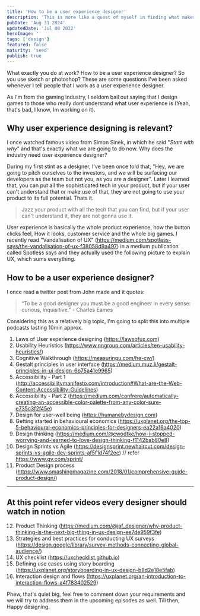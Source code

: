 ```yaml
---
title: 'How to be a user experience designer'
description: 'This is more like a quest of myself in finding what makes a good user experience designer.'
pubDate: 'Aug 31 2024'
updatedDate: 'Jul 08 2022'
heroImage: ''
tags: ['design']
featured: false
maturity: 'seed'
publish: true
---
```


What exactly you do at work? How to be a user experience designer? So you use sketch or photoshop? These are some questions I've been asked whenever I tell people that I work as a user experience designer.

As I'm from the gaming industry, I seldom bail out saying that I design games to those who really dont understand what user experience is (Yeah, that's bad, I know, Im working on it).

## Why user experience designing is relevant?

I once watched famous video from Simon Sinek, in which he said "*Start with why*" and that's exactly what we are going to do now. Why does the industry need user experience designer?

During my first stint as a designer, I've been once told that, "Hey, we are going to pitch ourselves to the investors, and we will be surfacing our developers as the team but not you, as you are a designer". Later I learned that, you can put all the sophisticated tech in your product, but if your user can't understand that or make use of that, they are not going to use your product to its full potential. Thats it.

> Jazz your product with all the tech that you can find, but if your user can't understand it, they are not gonna use it.

User experience is basically the whole product experience, how the button clicks feel, How it looks, customer service and the whole big games. I recently read "Vandalisation of UX" (https://medium.com/spotless-says/the-vandalisation-of-ux-f38058d9a497)  in a medium publication called Spotless says and  they actually used the following picture to explain UX, which sums everything.

##  How to be a user experience designer?

I once read a twitter post from John made and it quotes:

> “To be a good designer you must be a good engineer in every sense: curious, inquisitive.” - Charles Eames

Considering this as a relatively big topic, I'm going to split this into multiple podcasts lasting 10min approx.

1. Laws of User experience designing (https://lawsofux.com)
2. Usability Heuristics (https://www.nngroup.com/articles/ten-usability-heuristics/)
3. Cognitive Walkthrough (https://measuringu.com/he-cw/)
4. Gestalt principles in user interface (https://medium.muz.li/gestalt-principles-in-ui-design-6b75a41e9965)
5. Accessibility - Part 1 (http://accessibilitymanifesto.com/introduction#What-are-the-Web-Content-Accessibility-Guidelines)
6. Accessibility - Part 2 (https://medium.com/confrere/automatically-creating-an-accessible-color-palette-from-any-color-sure-e735c3f2f45e)
7. Design for user-well being (https://humanebydesign.com)
8. Getting started in behavioural economics (https://uxplanet.org/the-top-5-behavioural-economics-principles-for-designers-ea22a16a4020)
9. Design thinking (https://medium.com/@cwodtke/how-i-stopped-worrying-and-learned-to-love-design-thinking-f1142bab60e8)
10. Design Sprints vs Agile (https://designsprint.newhaircut.com/design-sprints-vs-agile-dev-sprints-af5f1d74f2ec) // refer https://www.gv.com/sprint/
11. Product Design process (https://www.smashingmagazine.com/2018/01/comprehensive-guide-product-design/)

---
At this point refer videos every designer should watch in notion
---

12. Product Thinking (https://medium.com/@jaf_designer/why-product-thinking-is-the-next-big-thing-in-ux-design-ee7de959f3fe)
13. Strategies and best practices for conducting UX surveys (https://design.google/library/survey-methods-connecting-global-audience/)
14. UX checklist (https://uxchecklist.github.io)
15. Defining use cases using story boarding (https://uxplanet.org/storyboarding-in-ux-design-b9d2e18e5fab)
16. Interaction design and flows (https://uxplanet.org/an-introduction-to-interaction-flows-a4f783402529)

Phew, that's quiet big, feel free to comment down your requirements and we will try to address them in the upcoming episodes as well. Till then, Happy designing.

